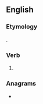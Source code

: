 ==English==

===Etymology===
{{suffix|master|est|lang=en}}.

===Verb===
{{head|en|verb form}}

# {{en-archaic second-person singular of|master|lang=en}}

===Anagrams===
* {{anagrams|en|a=aeemrsstt|smear test|streamest|teamsters}}